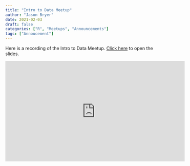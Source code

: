 ```yaml
---
title: "Intro to Data Meetup"
author: "Jason Bryer"
date: 2021-02-03
draft: false
categories: ["R", "Meetups", "Announcements"]
tags: ["Annoucement"]
---
```


Here is a recording of the Intro to Data Meetup. [Click here](/slides/01-Intro_to_Data.html#1) to open the slides.

<iframe width="560" height="315" src="https://www.youtube.com/embed/Ly6ydcOgSTw" frameborder="0" allow="accelerometer; autoplay; clipboard-write; encrypted-media; gyroscope; picture-in-picture" allowfullscreen></iframe>

<!-- iframe src="/slides/00-Intro_to_Course.html#1" width="1024px" height="768px"  frameborder="0" allowfullscreen>
</iframe  -->
